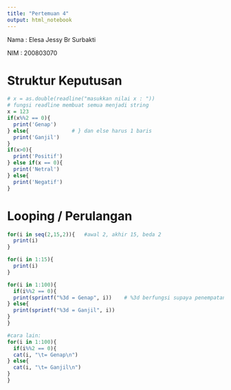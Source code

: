---
title: "Pertemuan 4"
output: html_notebook
---

Nama : Elesa Jessy Br Surbakti

NIM : 200803070

# Struktur Keputusan

```{r}
# x = as.double(readline("masukkan nilai x : "))
# fungsi readline membuat semua menjadi string
x = 123
if(x%%2 == 0){
  print('Genap')
} else{              # } dan else harus 1 baris
  print('Ganjil')
}
if(x>0){
  print('Positif')
} else if(x == 0){
  print('Netral')
} else{
  print('Negatif')
}
```

# Looping / Perulangan

```{r}
for(i in seq(2,15,2)){   #awal 2, akhir 15, beda 2
  print(i)
}

for(i in 1:15){
  print(i)
}
```

```{r}
for(i in 1:100){
  if(i%%2 == 0){
  print(sprintf("%3d = Genap", i))    # %3d berfungsi supaya penempatan angka 3 digit (rapi)
} else{              
  print(sprintf("%3d = Ganjil", i))
}
}

#cara lain:
for(i in 1:100){
  if(i%%2 == 0){
  cat(i, "\t= Genap\n")
} else{              
  cat(i, "\t= Ganjil\n")
}
}
```
